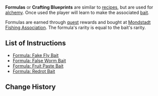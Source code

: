 {{Terminology Infobox
|image        = Item Formula.png
|type         = Crafting Blueprints
|description  = Detailed step-by-step formula for making <[[Fishing#Bait|bait]]>.
}}
'''Formulas''' or '''Crafting Blueprints''' are similar to [[recipe]]s, but are used for [[alchemy]]. Once used the player will learn to make the associated [[Fishing#Bait|bait]].

Formulas are earned through [[World Quests|quest]] rewards and bought at [[Fishing Association#Mondstadt Fishing Association|Mondstadt Fishing Association]]. The formula's rarity is equal to the bait's rarity.

==List of Instructions==
*[[Formula: Fake Fly Bait]]
*[[Formula: False Worm Bait]]
*[[Formula: Fruit Paste Bait]]
*[[Formula: Redrot Bait]]

==Change History==
{{Change History|2.1}}